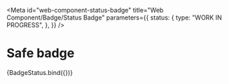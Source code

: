 <!-- @license CC0-1.0 -->


<Meta
  id="web-component-status-badge"
  title="Web Component/Badge/Status Badge"
  parameters={{
    status: {
      type: "WORK IN PROGRESS",
    },
  }}
/>

# Safe badge

<Canvas>
  <Story
    name="--safe"
    args={{
      status: "safe",
      textContent: "safe",
    }}
  >
    {BadgeStatus.bind({})}
  </Story>
</Canvas>
